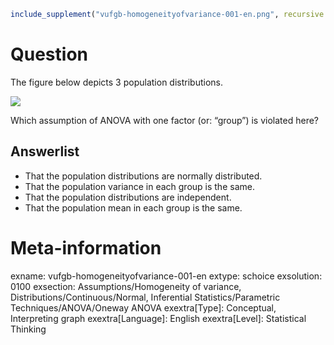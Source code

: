 ```r
include_supplement("vufgb-homogeneityofvariance-001-en.png", recursive = TRUE)
```

Question
========
  The figure below depicts 3 population distributions. 

![](vufgb-homogeneityofvariance-001-en.png)

Which assumption of ANOVA with one factor (or: "group") is violated here?
  
  Answerlist
----------
* That the population distributions are normally distributed.
* That the population variance in each group is the same.
* That the population distributions are independent.
* That the population mean in each group is the same.

Meta-information
================
exname: vufgb-homogeneityofvariance-001-en
extype: schoice
exsolution: 0100
exsection: Assumptions/Homogeneity of variance, Distributions/Continuous/Normal, Inferential Statistics/Parametric Techniques/ANOVA/Oneway ANOVA
exextra[Type]: Conceptual, Interpreting graph
exextra[Language]: English
exextra[Level]: Statistical Thinking
